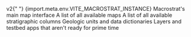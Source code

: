 
<PageHeader title="Macrostrat">
  <span class="subtitle">
    <span class="secondary">v2</span>{" "}
    <span class="tertiary">{import.meta.env.VITE_MACROSTRAT_INSTANCE}</span>
  </span>
</PageHeader>

<LinkCard href="/map" title="Map interface">
  Macrostrat's main map interface
</LinkCard>

<LinkCard href="/maps" title="Maps index">
  A list of all available maps
</LinkCard>

<LinkCard href="/columns" title="Stratigraphic columns">
  A list of all available stratigraphic columns
</LinkCard>

<LinkCard href="/lex" title="Geologic lexicon">
  Geologic units and data dictionaries
</LinkCard>

<LinkCard href="/dev" title="Developer apps">
  Layers and testbed apps that aren't ready for prime time
</LinkCard>
